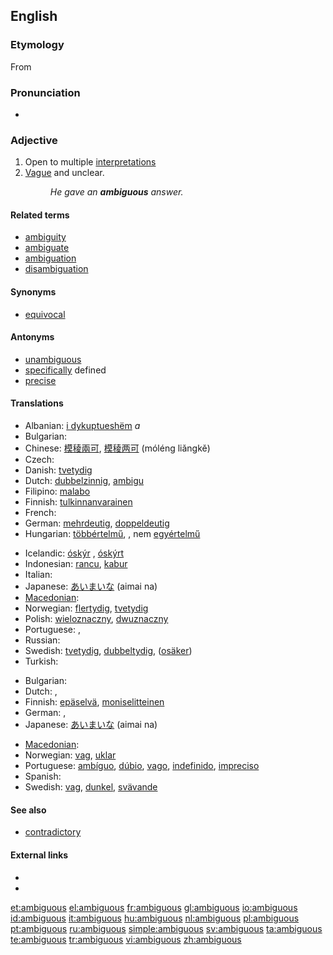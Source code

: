 ==English==

===Etymology===
From {{etyl|la|en}} {{term|ambiguus||lang=la|moving from side to side, of doubtful nature}}

===Pronunciation===
* {{audio|en-us-ambiguous.ogg|Audio (US)}}

===Adjective===
{{en-adj}}

# Open to multiple [[interpretation]]s
# [[vague|Vague]] and unclear.
#: ''He gave an '''ambiguous''' answer.''

====Related terms====
* [[ambiguity]]
* [[ambiguate]]
* [[ambiguation]]
* [[disambiguation]]

====Synonyms====
* [[equivocal]]

====Antonyms====
* [[unambiguous]]
* [[specific]]ally defined
* [[precise]]

====Translations====
{{trans-top|open to multiple interpretations}}
* Albanian: [[i dykuptueshëm]] ''a''
* Bulgarian: {{t|bg|двусмислен|sc=Cyrl}}
* Chinese: [[模稜兩可]], [[模稜两可]] (móléng liǎngkě)
* Czech: {{t-|cs|mnohoznačný|m}}
* Danish: [[tvetydig]]
* Dutch: [[dubbelzinnig]], [[ambigu]]
* Filipino: [[malabo]]
* Finnish: [[tulkinnanvarainen]]
* French: {{t+|fr|ambigu}}
* German: [[mehrdeutig]], [[doppeldeutig]]
* Hungarian: [[többértelmű]],  {{t|hu|kétértelmű}}, nem [[egyértelmű]]
{{trans-mid}}
* Icelandic: [[óskýr]] {{m|f}}, [[óskýrt]] {{n}}
* Indonesian: [[rancu]], [[kabur]]
* Italian: {{t-|it|ambiguo|m}}
* Japanese: [[あいまいな]] (aimai na)
* [[Macedonian]]: {{t-|mk|двосмислен|m|tr=dvósmislen|sc=Cyrl|xs=Macedonian}}
* Norwegian: [[flertydig]], [[tvetydig]]
* Polish: [[wieloznaczny]], [[dwuznaczny]]
* Portuguese: {{t+|pt|ambíguo}}, {{t+|pt|dúbio}}
* Russian: {{t|ru|двусмысленный|tr=dvusmýslennyj|sc=Cyrl}}
* Swedish: [[tvetydig]], [[dubbeltydig]], ([[osäker]])
* Turkish: {{t+|tr|belirsiz}}
{{trans-bottom}}

{{trans-top|vague and unclear}}
* Bulgarian: {{t|bg|неясен|sc=Cyrl}}
* Dutch: {{t+|nl|vaag}}, {{t-|nl|onduidelijk}}
* Finnish: [[epäselvä]], [[moniselitteinen]]
* German: {{t+|de|unklar}}, {{t+|de|vage}}
* Japanese: [[あいまいな]] (aimai na)
{{trans-mid}}
* [[Macedonian]]: {{t|mk|нејасен|m|tr=néjasen|sc=Cyrl|xs=Macedonian}}
* Norwegian: [[vag]], [[uklar]]
* Portuguese: [[ambíguo]], [[dúbio]], [[vago]], [[indefinido]], [[impreciso]]
* Spanish: {{t-|es|ambiguo}}
* Swedish: [[vag]], [[dunkel]], [[svävande]]
{{trans-bottom}}

====See also====
* [[contradictory]]

====External links====
* {{R:Webster 1913}}
* {{R:Century 1911}}

[[et:ambiguous]]
[[el:ambiguous]]
[[fr:ambiguous]]
[[gl:ambiguous]]
[[io:ambiguous]]
[[id:ambiguous]]
[[it:ambiguous]]
[[hu:ambiguous]]
[[nl:ambiguous]]
[[pl:ambiguous]]
[[pt:ambiguous]]
[[ru:ambiguous]]
[[simple:ambiguous]]
[[sv:ambiguous]]
[[ta:ambiguous]]
[[te:ambiguous]]
[[tr:ambiguous]]
[[vi:ambiguous]]
[[zh:ambiguous]]